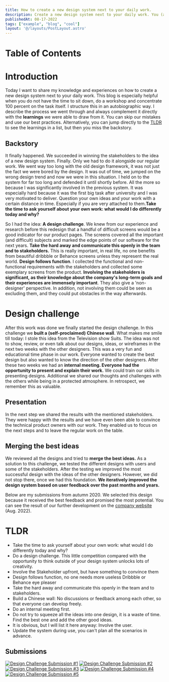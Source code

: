 ```yaml
---
title: How to create a new design system next to your daily work.
description: Create a new design system next to your daily work. You (and your team) can skip our mistakes and use our best practices. 
publishedAt: 08-17-2022
tags: ["example", "blog", "cool"]
layout: '@/layouts/PostLayout.astro'
---
```


# Table of Contents

# Introduction
Today I want to share my knowledge and experiences on how to create a new design system next to your daily work. This blog is especially helpful when you do not have the time to sit down, do a workshop and concentrate 100 percent on the task itself. 
I structure this in an autobiographic way. I describe the process we went through and always complement it directly with the **learnings** we were able to draw from it. You can skip our mistakes and use our best practices. Alternatively, you can jump directly to the [TLDR](#tldr) to see the learnings in a list, but then you miss the backstory.

## Backstory
It finally happened. We succeeded in winning the stakeholders to the idea of a new design system. Finally. Only we had to do it alongside our regular work. We went way too long with the old design framework, it was not just the fact we were bored by the design. It was out of time, we jumped on the wrong design trend and now we were in this situation. I held on to the system for far too long and defended it until shortly before. All the more so because I was significantly involved in the previous system. It was especially hard because it was the first big task after university and I was very motivated to deliver. Question your own ideas and your work with a certain distance in time. Especially if you are very attached to them.**Take the time to ask yourself about your own work: what would I do differently today and why?**

So I had the idea: **A design challenge**. We knew from our experience and research before this redesign that a handful of difficult screens would be a good indicator for our product pages. The screens covered all the important (and difficult) subjects and marked the edge points of our software for the next years. **Take the hard away and communicate this openly in the team and to stakeholders.** This is really important, in real life, no one benefits from beautiful dribbble or Behance screens unless they represent the real world. **Design follows function**.
I collected the functional and non-functional requirements with the stakeholders and collected some exemplary screens from the product. **Involving the stakeholders is significant, as their knowledge about the company's long-term goals and their experiences are immensely important**. They also give a 'non-designer' perspective. In addition, not involving them could be seen as excluding them, and they could put obstacles in the way afterwards.

# Design challenge
After this work was done we finally started the design challenge. In this challenge we **built a (self-proclaimed) Chinese wall**. What makes me smile till today: I stole this idea from the Television show Suits. The idea was not to show, review, or even talk about our designs, ideas, or wireframes in the next two weeks with the other designers. This was a very fun and educational time phase in our work. Everyone wanted to create the best design but also wanted to know the direction of the other designers. After these two weeks we had an **internal meeting. Everyone had the opportunity to present and explain their work.** We could train our skills in presenting designs. Additional we shared our thoughts and challenges with the others while being in a protected atmosphere. In retrospect, we remember this as valuable. 

## Presentation
In the next step we shared the results with the mentioned stakeholders. They were happy with the results and we have even been able to convince the technical product owners with our work. They enabled us to focus on the next steps and to leave the regular work on the table.

## Merging the best ideas
We reviewed all the designs and tried to **merge the best ideas.** As a solution to this challenge, we tested the different designs with users and some of the stakeholders. After the testing we improved the most successful design with the ideas of the other designers.
However, we did not stop there, once we had this foundation. **We iteratively improved the design system based on user feedback over the past months and years.**

Below are my submissions from autumn 2020. We selected this design because it received the best feedback and promised the most potential. You can see the result of our further development on the [company website](https://www.easy-software.com) (Aug. 2022).

# TLDR
- Take the time to ask yourself about your own work: what would I do differently today and why?
- Do a design challenge. This little competition compared with the opportunity to think outside of your design system unlocks lots of creativity.
- Involve the Stakeholder upfront, but have something to convince them
- Design follows function, no one needs more useless Dribbble or Behance eye pleaser
- Take the hard away and communicate this openly in the team and to stakeholders.
- Build a Chinese wall: No discussions or feedback among each other, so that everyone can develop freely.
- Do an internal meeting first.
- Do not try to squeeze all the ideas into one design, it is a waste of time. Find the best one and add the other good ideas.
- It is obvious, but I will list it here anyway: Involve the user.  
- Update the system during use, you can't plan all the scenarios in advance.


## Submissions 
<div class="grid gap-4 grid-cols-1 md:grid-cols-4 not-prose mt-4 lg:my-8">
  <a href="../../images/blog/design-update/Web%201920%20–%201.webp" target="_blank"><img src="../../images/blog/design-update/Web%201920%20–%201.webp" alt="Design Challenge Submission #1" class="m-0"/></a>
  <a href="../../images/blog/design-update/Web%201920%20–%204.webp" target="_blank"><img src="../../images/blog/design-update/Web%201920%20–%204.webp" alt="Design Challenge Submission #2" class="m-0 mt-4"/></a>
  <a href="../../images/blog/design-update/Web%201920%20–%205.webp" target="_blank"><img src="../../images/blog/design-update/Web%201920%20–%205.webp" alt="Design Challenge Submission #3" class="m-0 mt-4"/></a>
  <a href="../../images/blog/design-update/Web%201920%20–%206.webp" target="_blank"><img src="../../images/blog/design-update/Web%201920%20–%206.webp" alt="Design Challenge Submission #4" class="m-0 mt-4"/></a>
  <a href="../../images/blog/design-update/Web%201920%20–%208.webp" target="_blank"><img src="../../images/blog/design-update/Web%201920%20–%208.webp" alt="Design Challenge Submission #5" class="m-0 mt-4"/></a>
</div>